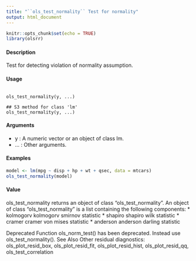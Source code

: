 ```yaml
---
title: "``ols_test_normality`` Test for normality"
output: html_document
---
```


```r
knitr::opts_chunk$set(echo = TRUE)
library(olsrr)
```
#### Description 
 
Test for detecting violation of normality assumption.

#### Usage 
<pre><code>
ols_test_normality(y, ...)

## S3 method for class 'lm'
ols_test_normality(y, ...)
</code></pre>

#### Arguments
* y : A numeric vector or an object of class lm.
* ... : Other arguments.

#### Examples 

```r
model <- lm(mpg ~ disp + hp + wt + qsec, data = mtcars)
ols_test_normality(model)
```

#### Value
ols_test_normality returns an object of class "ols_test_normality". An object of class "ols_test_normality" is a list containing the following components:
* kolmogorv kolmogorv smirnov statistic
* shapiro shapiro wilk statistic
* cramer cramer von mises statistic
* anderson anderson darling statistic


Deprecated Function
ols_norm_test() has been deprecated. Instead use ols_test_normality().
See Also
Other residual diagnostics: ols_plot_resid_box, ols_plot_resid_fit, ols_plot_resid_hist,
ols_plot_resid_qq, ols_test_correlation
